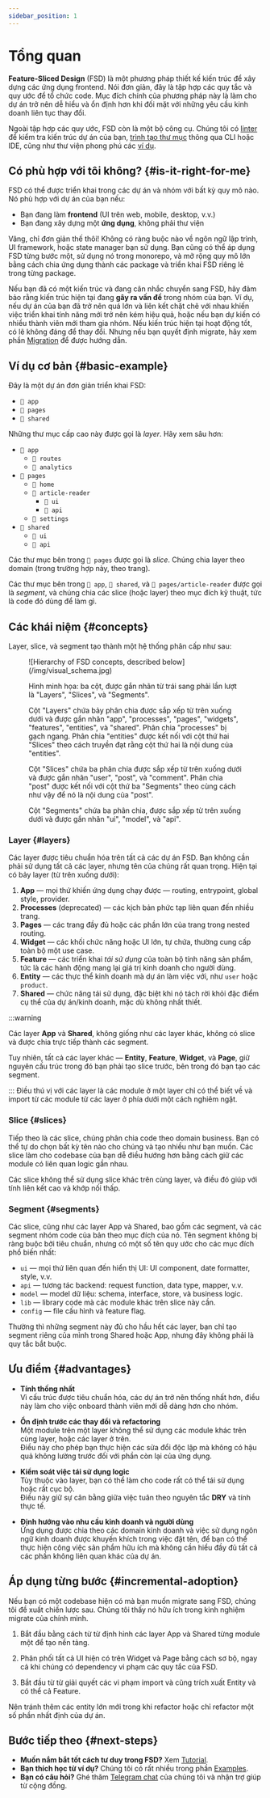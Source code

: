 ```yaml
---
sidebar_position: 1
---
```


# Tổng quan

**Feature-Sliced Design** (FSD) là một phương pháp thiết kế kiến trúc để xây dựng các ứng dụng frontend. Nói đơn giản, đây là tập hợp các quy tắc và quy ước để tổ chức code. Mục đích chính của phương pháp này là làm cho dự án trở nên dễ hiểu và ổn định hơn khi đối mặt với những yêu cầu kinh doanh liên tục thay đổi.

Ngoài tập hợp các quy ước, FSD còn là một bộ công cụ. Chúng tôi có [linter][ext-steiger] để kiểm tra kiến trúc dự án của bạn, [trình tạo thư mục][ext-tools] thông qua CLI hoặc IDE, cũng như thư viện phong phú các [ví dụ][examples].

## Có phù hợp với tôi không? {#is-it-right-for-me}

FSD có thể được triển khai trong các dự án và nhóm với bất kỳ quy mô nào. Nó phù hợp với dự án của bạn nếu:

- Bạn đang làm **frontend** (UI trên web, mobile, desktop, v.v.)
- Bạn đang xây dựng một **ứng dụng**, không phải thư viện

Vâng, chỉ đơn giản thế thôi! Không có ràng buộc nào về ngôn ngữ lập trình, UI framework, hoặc state manager bạn sử dụng. Bạn cũng có thể áp dụng FSD từng bước một, sử dụng nó trong monorepo, và mở rộng quy mô lớn bằng cách chia ứng dụng thành các package và triển khai FSD riêng lẻ trong từng package.

Nếu bạn đã có một kiến trúc và đang cân nhắc chuyển sang FSD, hãy đảm bảo rằng kiến trúc hiện tại đang **gây ra vấn đề** trong nhóm của bạn. Ví dụ, nếu dự án của bạn đã trở nên quá lớn và liên kết chặt chẽ với nhau khiến việc triển khai tính năng mới trở nên kém hiệu quả, hoặc nếu bạn dự kiến có nhiều thành viên mới tham gia nhóm. Nếu kiến trúc hiện tại hoạt động tốt, có lẽ không đáng để thay đổi. Nhưng nếu bạn quyết định migrate, hãy xem phần [Migration][migration] để được hướng dẫn.

## Ví dụ cơ bản {#basic-example}

Đây là một dự án đơn giản triển khai FSD:

- `📁 app`
- `📁 pages`
- `📁 shared`

Những thư mục cấp cao này được gọi là _layer_. Hãy xem sâu hơn:

- `📂 app`
   - `📁 routes`
   - `📁 analytics`
- `📂 pages`
   - `📁 home`
   - `📂 article-reader`
      - `📁 ui`
      - `📁 api`
   - `📁 settings`
- `📂 shared`
   - `📁 ui`
   - `📁 api`

Các thư mục bên trong `📂 pages` được gọi là _slice_. Chúng chia layer theo domain (trong trường hợp này, theo trang).

Các thư mục bên trong `📂 app`, `📂 shared`, và `📂 pages/article-reader` được gọi là _segment_, và chúng chia các slice (hoặc layer) theo mục đích kỹ thuật, tức là code đó dùng để làm gì.

## Các khái niệm {#concepts}

Layer, slice, và segment tạo thành một hệ thống phân cấp như sau:

<figure>
   ![Hierarchy of FSD concepts, described below](/img/visual_schema.jpg)

   <figcaption style={{ fontStyle: "italic", fontSize: "0.9em" }}>
      <p>Hình minh họa: ba cột, được gắn nhãn từ trái sang phải lần lượt là "Layers", "Slices", và "Segments".</p>
      <p>Cột "Layers" chứa bảy phân chia được sắp xếp từ trên xuống dưới và được gắn nhãn "app", "processes", "pages", "widgets", "features", "entities", và "shared". Phân chia "processes" bị gạch ngang. Phân chia "entities" được kết nối với cột thứ hai "Slices" theo cách truyền đạt rằng cột thứ hai là nội dung của "entities".</p>
      <p>Cột "Slices" chứa ba phân chia được sắp xếp từ trên xuống dưới và được gắn nhãn "user", "post", và "comment". Phân chia "post" được kết nối với cột thứ ba "Segments" theo cùng cách như vậy để nó là nội dung của "post".</p>
      <p>Cột "Segments" chứa ba phân chia, được sắp xếp từ trên xuống dưới và được gắn nhãn "ui", "model", và "api".</p>
   </figcaption>
</figure>

### Layer {#layers}

Các layer được tiêu chuẩn hóa trên tất cả các dự án FSD. Bạn không cần phải sử dụng tất cả các layer, nhưng tên của chúng rất quan trọng. Hiện tại có bảy layer (từ trên xuống dưới):

1. **App** — mọi thứ khiến ứng dụng chạy được — routing, entrypoint, global style, provider.
2. **Processes** (deprecated) — các kịch bản phức tạp liên quan đến nhiều trang.
3. **Pages** — các trang đầy đủ hoặc các phần lớn của trang trong nested routing.
4. **Widget** — các khối chức năng hoặc UI lớn, tự chứa, thường cung cấp toàn bộ một use case.
5. **Feature** — các triển khai _tái sử dụng_ của toàn bộ tính năng sản phẩm, tức là các hành động mang lại giá trị kinh doanh cho người dùng.
6. **Entity** — các thực thể kinh doanh mà dự án làm việc với, như `user` hoặc `product`.
7. **Shared** — chức năng tái sử dụng, đặc biệt khi nó tách rời khỏi đặc điểm cụ thể của dự án/kinh doanh, mặc dù không nhất thiết.

:::warning

Các layer **App** và **Shared**, không giống như các layer khác, không có slice và được chia trực tiếp thành các segment.

Tuy nhiên, tất cả các layer khác — **Entity**, **Feature**, **Widget**, và **Page**, giữ nguyên cấu trúc trong đó bạn phải tạo slice trước, bên trong đó bạn tạo các segment.

:::
Điều thú vị với các layer là các module ở một layer chỉ có thể biết về và import từ các module từ các layer ở phía dưới một cách nghiêm ngặt.

### Slice {#slices}

Tiếp theo là các slice, chúng phân chia code theo domain business. Bạn có thể tự do chọn bất kỳ tên nào cho chúng và tạo nhiều như bạn muốn. Các slice làm cho codebase của bạn dễ điều hướng hơn bằng cách giữ các module có liên quan logic gần nhau.

Các slice không thể sử dụng slice khác trên cùng layer, và điều đó giúp với tính liên kết cao và khớp nối thấp.

### Segment {#segments}

Các slice, cũng như các layer App và Shared, bao gồm các segment, và các segment nhóm code của bản theo mục đích của nó. Tên segment không bị ràng buộc bởi tiêu chuẩn, nhưng có một số tên quy ước cho các mục đích phổ biến nhất:

- `ui` — mọi thứ liên quan đến hiển thị UI: UI component, date formatter, style, v.v.
- `api` — tương tác backend: request function, data type, mapper, v.v.
- `model` — model dữ liệu: schema, interface, store, và business logic.
- `lib` — library code mà các module khác trên slice này cần.
- `config` — file cấu hình và feature flag.

Thường thì những segment này đủ cho hầu hết các layer, bạn chỉ tạo segment riêng của mình trong Shared hoặc App, nhưng đây không phải là quy tắc bắt buộc.

## Ưu điểm {#advantages}

- **Tính thống nhất**  
  Vì cấu trúc được tiêu chuẩn hóa, các dự án trở nên thống nhất hơn, điều này làm cho việc onboard thành viên mới dễ dàng hơn cho nhóm.

- **Ổn định trước các thay đổi và refactoring**  
  Một module trên một layer không thể sử dụng các module khác trên cùng layer, hoặc các layer ở trên.  
  Điều này cho phép bạn thực hiện các sửa đổi độc lập mà không có hậu quả không lường trước đối với phần còn lại của ứng dụng.

- **Kiểm soát việc tái sử dụng logic**  
  Tùy thuộc vào layer, bạn có thể làm cho code rất có thể tái sử dụng hoặc rất cục bộ.  
  Điều này giữ sự cân bằng giữa việc tuân theo nguyên tắc **DRY** và tính thực tế.

- **Định hướng vào nhu cầu kinh doanh và người dùng**  
  Ứng dụng được chia theo các domain kinh doanh và việc sử dụng ngôn ngữ kinh doanh được khuyến khích trong việc đặt tên, để bạn có thể thực hiện công việc sản phẩm hữu ích mà không cần hiểu đầy đủ tất cả các phần không liên quan khác của dự án.

## Áp dụng từng bước {#incremental-adoption}

Nếu bạn có một codebase hiện có mà bạn muốn migrate sang FSD, chúng tôi đề xuất chiến lược sau. Chúng tôi thấy nó hữu ích trong kinh nghiệm migrate của chính mình.

1. Bắt đầu bằng cách từ từ định hình các layer App và Shared từng module một để tạo nền tảng.

2. Phân phối tất cả UI hiện có trên Widget và Page bằng cách sơ bộ, ngay cả khi chúng có dependency vi phạm các quy tắc của FSD.

3. Bắt đầu từ từ giải quyết các vi phạm import và cũng trích xuất Entity và có thể cả Feature.

Nên tránh thêm các entity lớn mới trong khi refactor hoặc chỉ refactor một số phần nhất định của dự án.

## Bước tiếp theo {#next-steps}

- **Muốn nắm bắt tốt cách tư duy trong FSD?** Xem [Tutorial][tutorial].
- **Bạn thích học từ ví dụ?** Chúng tôi có rất nhiều trong phần [Examples][examples].
- **Bạn có câu hỏi?** Ghé thăm [Telegram chat][ext-telegram] của chúng tôi và nhận trợ giúp từ cộng đồng.

[tutorial]: /docs/get-started/tutorial
[examples]: /examples
[migration]: /docs/guides/migration/from-custom
[ext-steiger]: https://github.com/feature-sliced/steiger
[ext-tools]: https://github.com/feature-sliced/awesome?tab=readme-ov-file#tools
[ext-telegram]: https://t.me/feature_sliced

